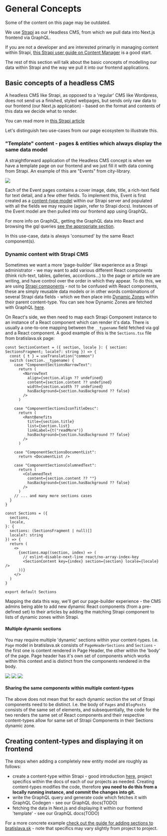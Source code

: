 # General Concepts


<Callout emoji="🕰️">
  Some of the content on this page may be outdated.
</Callout>

We use [Strapi](https://strapi.io/) as our Headless CMS, from which we pull data into Next.js frontend via GraphQL.

If you are not a developer and are interested primarily in managing content within Strapi, [this Strapi user guide on Content Manager](https://docs.strapi.io/user-docs/latest/content-manager/introduction-to-content-manager.html) is a good start.

The rest of this section will talk about the basic concepts of modelling our data within Strapi and the way we pull it into our frontend applications.

## Basic concepts of a headless CMS

A headless CMS like Strapi, as opposed to a 'regular' CMS like Wordpress, does not send us a finished, styled webpages, but sends only raw data to our frontend (our Next.js application) - based on the format and contents of this data we decide what to render.

You can read more in [this Strapi article](https://strapi.io/what-is-headless-cms)

Let's distinguish two use-cases from our page ecosystem to illustrate this.

### "Template" content - pages & entities which always display the same data model

A straightforward application of the Headless CMS concept is when we have a template page on our frontend and we just fill it with data coming from Strapi. An example of this are "Events" from city-library.

![](../assets/lib-event.png)

Each of the Event pages contains a cover image, date, title, a rich-text field for text detail, and a few other fields. To implement this, Event is first created as a [content-type model](https://docs.strapi.io/developer-docs/latest/development/backend-customization/models.html#content-types) within our Strapi server and populated with all the fields we may require (again, refer to Strapi docs). Instances of the Event model are then pulled into our frontend app using GraphQL.

For more info on GraphQL, getting the GraphQL data into React and browsing the gql queries [see the appropriate section](../graphql).

In this use-case, data is always 'consumed' by the same React component(s).

### Dynamic content with Strapi CMS

Sometimes we want a more 'page-builder' like experience as a Strapi administrator - we may want to add various different React components (think rich-text, tables, galleries, accordions...) to the page or article we are writing, and have control over the order in which they appear. To do this, we are using [Strapi components](https://docs.strapi.io/user-docs/latest/content-types-builder/configuring-fields-content-type.html#components) - not to be confused with React components, these are simply reusable data models or in other words combinations of several Strapi data fields - which we then place into [Dynamic Zones](https://docs.strapi.io/user-docs/latest/content-types-builder/configuring-fields-content-type.html#dynamic-zones) within their parent content-type. You can see how Dynamic Zones are fetched with GraphQL [here](https://docs.strapi.io/developer-docs/latest/developer-resources/database-apis-reference/graphql-api.html#fetch-dynamic-zone-data).

On React's side, we then need to map each Strapi Component instance to an instance of a React component which can render it's data. There is usually a one-to-one mapping between the `__typename` field fetched via gql and a React component. A good example of this is the `Sections.tsx` file from bratislava.sk page:

```tsx showLineNumbers copy
const SectionContent = ({ section, locale }: { section: SectionsFragment; locale?: string }) => {
  const { t } = useTranslation("common")
  switch (section.__typename) {
    case "ComponentSectionsNarrowText":
      return (
        <NarrowText
          align={section.align ?? undefined}
          content={section.content ?? undefined}
          width={section.width ?? undefined}
          hasBackground={section.hasBackground ?? false}
        />
      )

    case "ComponentSectionsIconTitleDesc":
      return (
        <RentBenefits
          title={section.title}
          list={section.list}
          linkLabel={t("readMore")}
          hasBackground={section.hasBackground ?? false}
        />
      )

    case "ComponentSectionsDocumentList":
      return <DocumentList />

    case "ComponentSectionsColumnedText":
      return (
        <ColumnedText
          content={section.content ?? ""}
          hasBackground={section.hasBackground ?? false}
        />
      )
    // ... and many more sections cases
  }
}

const Sections = ({
  sections,
  locale,
}: {
  sections: (SectionsFragment | null)[]
  locale?: string
}) => {
  return (
    <>
      {sections.map((section, index) => (
        // eslint-disable-next-line react/no-array-index-key
        <SectionContent key={index} section={section} locale={locale} />
      ))}
    </>
  )
}

export default Sections
```

Mapping the data this way, we'll get our page-builder experience - the CMS admins being able to add new dynamic React components (from a pre-defined set) to their articles by adding the matching Strapi component to lists of dynamic zones within Strapi.

#### Multiple dynamic sections

You may require multiple 'dynamic' sections within your content-types. I.e. `Page` model in bratislava.sk consists of `PageHeaderSections` and `Sections` - the first one is content rendered in Page Header, the other within the 'body' of the page. Page header has it's own set of components which works within this context and is distinct from the components rendered in the body.

![](../assets/page-builder.png)
![](../assets/dynamic-zone-header.png)
![](../assets/dynamic-zone.png)

#### Sharing the same components within multiple content-types

The above does not mean that for each dynamic section the set of Strapi components need to be distinct. I.e. the body of `Pages` and `BlogPosts` consists of the same set of elements, and subsequentially, the code for the two renders the same set of React components and their respective content-types allow for same set of Strapi Components in their Sections dynamic zone.

## Creating content-types and displaying it on frontend

The steps when adding a completely new entity model are roughly as follows:

- create a content-type within Strapi - good introduction [here](https://docs.strapi.io/user-docs/latest/content-types-builder/introduction-to-content-types-builder.html), project specifics within the docs of each of our projects as needed. Creating content-types modifies the code, therefore **you need to do this from a locally running instance, and commit the changes into git.**
- write the GraphQL query and generate code which fetches it with GraphQL Codegen - see our GraphQL docs(TODO)
- fetching the data in Next.js and displaying it within our frontend 'template' - see our GraphQL docs(TODO)

For a more concrete example [check out the guide for adding sections to bratislava.sk](../bratislava.sk/add-new-component-to-sections) - note that specifics may vary slightly from project to project.
